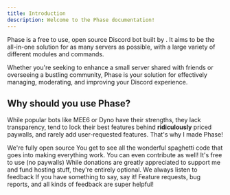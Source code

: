```yaml
---
title: Introduction
description: Welcome to the Phase documentation!
---
```


Phase is a free to use, open source Discord bot built by <UserHoverCard username="@notcharliee" avatar="https://github.com/notcharliee.png" bio="non-binary monster addict that codes things" joined="February 2022" url="https://github.com/notcharliee" />. It aims to be the all-in-one solution for as many servers as possible, with a large variety of different modules and commands.

Whether you're seeking to enhance a small server shared with friends or overseeing a bustling community, Phase is your solution for effectively managing, moderating, and improving your Discord experience.

## Why should you use Phase?

While popular bots like MEE6 or Dyno have their strengths, they lack transparency, tend to lock their best features behind <strong>ridiculously</strong> priced paywalls, and rarely add user-requested features. That's why I made Phase!

<Accordion type="single" collapsible className="w-full mt-4">
  <AccordionItem value="item-1">
    <AccordionTrigger>We're fully open source</AccordionTrigger>
    <AccordionContent>
      You get to see all the wonderful spaghetti code that goes into making everything work. You can even contribute as well!
    </AccordionContent>
  </AccordionItem>
  <AccordionItem value="item-2">
    <AccordionTrigger>It's free to use (no paywalls)</AccordionTrigger>
    <AccordionContent>
      While donations are greatly appreciated to support me and fund hosting stuff, they're entirely optional.
    </AccordionContent>
  </AccordionItem>
  <AccordionItem value="item-3">
    <AccordionTrigger>We always listen to feedback</AccordionTrigger>
    <AccordionContent>
      If you have something to say, say it! Feature requests, bug reports, and all kinds of feedback are super helpful!
    </AccordionContent>
  </AccordionItem>
</Accordion>